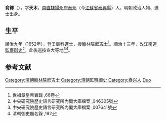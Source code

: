 {{Otheruses|俞鐸|other=同名或類似名的其它條目描述}}
'''俞鐸'''（{{bd|?||?|}}），字'''天木'''，[[南直隸|南直隸]][[揚州府|揚州府]][[泰州|泰州]]（今[[江蘇省|江蘇省]][[泰興縣|泰興縣]]）人，明朝政治人物、進士出身。

== 生平 ==
順治九年（1652年），登壬辰科進士，授翰林院[[庶吉士|庶吉士]]<ref>世祖章皇帝實錄 ,66卷</ref>。順治十三年，改江南道[[監察御史|監察御史]]<ref>中央研究院歷史語言研究所內閣大庫檔案 ,046305號</ref>。此後巡按宣大等地<ref>中央研究院歷史語言研究所內閣大庫檔案 ,007641號</ref><ref>清朝御史題名錄 ,162</ref>。

==参考文献==
{{reflist}}

{{清朝人物小作品}}
{{順治九年壬辰科殿試金榜}}
{{DEFAULTSORT:Yu俞}}
[[Category:清朝翰林院庶吉士|Category:清朝翰林院庶吉士]]
[[Category:清朝監察御史|Category:清朝監察御史]]
[[Category:泰兴人|Category:泰兴人]]
[[Category:俞姓|Duo]]